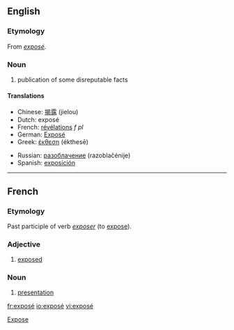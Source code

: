 {{see|expose}}

==English==
===Etymology===
From {{F.}} ''[[#French|exposé]]''.
===Noun===
{{wikipedia}}
{{en-noun}}

#publication of some disreputable facts

====Translations====
{{top}}
*Chinese: [[揭露]] (jielou)
*Dutch: exposé
*French: [[révélations]] ''f'' ''pl''
*German: [[Exposé]]
*Greek: [[έκθεση]] (ékthesē)
{{mid}}
*Russian: [[разоблачение]] (razoblačénije) {{n}}
*Spanish: [[exposición]]
{{bottom}}

----

==French==
===Etymology===
Past participle of verb ''[[exposer]]'' (to [[expose]]).

===Adjective===
{{fr-adj}}
#[[exposed]]

===Noun===
{{fr-noun-reg|m}}
#[[presentation]]

[[Category:English words spelled with diacritics or ligatures|Expose]]

[[fr:exposé]]
[[io:exposé]]
[[vi:exposé]]